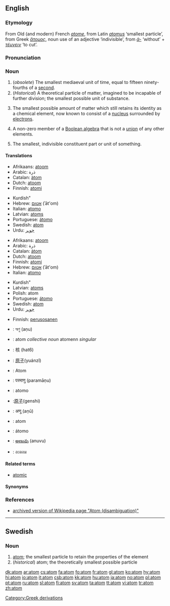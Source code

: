 ==English==
{{wikipedia}}

===Etymology===
From Old (and modern) French ''[[atome]]'', from Latin ''[[atomus]]'' ‘smallest particle’, from Greek ''[[ἄτομος]]'', noun use of an adjective ‘indivisible’, from ''[[ἀ-]]'' ‘without’ + ''[[τέμνειν]]'' ‘to cut’.

===Pronunciation===
{{IPA|/ˈætəm/}}

===Noun===
{{en-noun}}

# (''obsolete'') The smallest mediaeval unit of time, equal to fifteen ninety-fourths of a [[second]].
# (''Historical'') A theoretical particle of matter, imagined to be incapable of further division; the smallest possible unit of substance.
# {{physics}} The smallest possible amount of matter which still retains its identity as a chemical element, now known to consist of a [[nucleus]] surrounded by [[electrons]].
# {{mathematics}} A non-zero member of a [[wikipedia:Boolean algebra|Boolean algebra]] that is not a [[union]] of any other elements.
# The smallest, indivisible constituent part or unit of something.

====Translations====
{{trans-top|small unit of time}}
{{trans-mid}}
{{trans-bottom}}

{{trans-top|theoretical particle of matter}}
*Afrikaans: [[atoom]]
*Arabic: ذرة
*Catalan: [[àtom]]
*Dutch: [[atoom]] {{n}}
*Finnish: [[atomi]]
{{trans-mid}}
*Kurdish" {{KUchar|[[ئه‌تۆم]]}}
*Hebrew: [[אטום]] (ʾāt'om) {{m}}
*Italian: [[atomo]] {{m}}
*Latvian: [[atoms]] {{m}}
*Portuguese: [[átomo]]
*Swedish: [[#Swedish|atom]] {{c}}
*Urdu: [[جوہر]] {{m}}
{{trans-bottom}}

{{trans-top|smallest possible amount of matter retaining its chemical properties}}
*Afrikaans: [[atoom]]
*Arabic: ذرة
*Catalan: [[àtom]]
*Dutch: [[atoom]] {{n}}
*Finnish: [[atomi]]
*Hebrew: [[אטום]] (ʾāt'om) {{m}}
*Italian: [[atomo]] {{m}}
{{trans-mid}}
*Kurdish" {{KUchar|[[ئه‌تۆم]]}}
*Latvian: [[atoms]]
*Polish: atom {{m}}
*Portuguese: [[átomo]]
*Swedish: [[atom#Swedish|atom]] {{c}}
*Urdu: [[جوہر]] {{m}}
{{trans-bottom}}

{{trans-top|a kind of member of a Boolean algebra}}
{{trans-mid}}
{{trans-bottom}}

{{trans-top|the smallest indivisible consituent}}
*Finnish: [[perusosanen]]
{{trans-mid}}
{{trans-bottom}}

{{checktrans}}
{{top}}
*{{ttbc|Bengali}}: অণু (aṇu)
*{{ttbc|Breton}}: atom ''collective noun'' atomenn ''singular'' {{f}}
*{{ttbc|Cantonese}}: 核 (hat6)
*{{ttbc|Chinese}}: [[原子]](yuánzǐ)
*{{ttbc|German}}: Atom {{n}}
*{{ttbc|Hindi}}: परमाणु (paramāṇu)
{{mid}}
*{{ttbc|Interlingua}}: atomo
*{{ttbc|Japanese}}:[[原子]](genshi)
*{{ttbc|Marathi}}: अणू (aṇū)
*{{ttbc|Romanian}}: atom {{m}}
*{{ttbc|Spanish}}: átomo {{m}}
*{{ttbc|Telugu}}: [[అణువు]] (anuvu)
*{{ttbc|Thai}}: อะตอม
{{bottom}}

====Related terms====
*[[atomic]]

====Synonyms====
{{wikisaurus|particle}}

===References===
*[http://en.wikipedia.org/w/index.php?title=Atom_(disambiguation)&direction=next&oldid=4826336 archived version of Wikipedia page "Atom (disambiguation)"]

[[Category:Greek derivations]]

----

==Swedish==

===Noun===
{{sv-noun-reg-er}}

# [[#English|atom]]; the smallest particle to retain the properties of the element
# (''historical'') atom; the theoretically smallest possible particle

[[dk:atom]]
[[ar:atom]]
[[cs:atom]]
[[fa:atom]]
[[fo:atom]]
[[fr:atom]]
[[gl:atom]]
[[ko:atom]]
[[hy:atom]]
[[hi:atom]]
[[io:atom]]
[[it:atom]]
[[csb:atom]]
[[kk:atom]]
[[hu:atom]]
[[ja:atom]]
[[no:atom]]
[[pl:atom]]
[[pt:atom]]
[[ru:atom]]
[[sl:atom]]
[[fi:atom]]
[[sv:atom]]
[[ta:atom]]
[[tt:atom]]
[[vi:atom]]
[[tr:atom]]
[[zh:atom]]